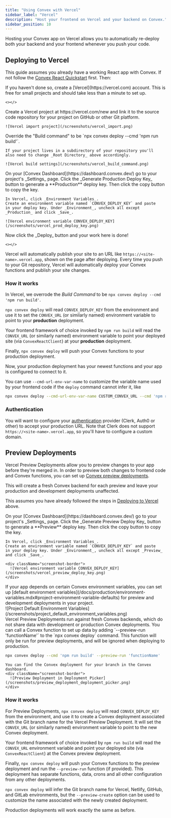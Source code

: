 ```yaml
---
title: "Using Convex with Vercel"
sidebar_label: "Vercel"
description: "Host your frontend on Vercel and your backend on Convex."
sidebar_position: 10
---
```


Hosting your Convex app on Vercel allows you to automatically re-deploy both
your backend and your frontend whenever you push your code.

## Deploying to Vercel

This guide assumes you already have a working React app with Convex. If not
follow the [Convex React Quickstart](/docs/quickstart/react.mdx) first. Then:

<StepByStep>
  <Step title="Create a Vercel account">    
    If you haven't done so, create a [Vercel](https://vercel.com) account. This is
    free for small projects and should take less than a minute to set up.

    <></>

  </Step>
  <Step title="Link your project on Vercel">
    Create a Vercel project at https://vercel.com/new and link it to the
    source code repository for your project on GitHub or other Git platform.

    ![Vercel import project](/screenshots/vercel_import.png)

  </Step>
  <Step title="Override the Build command">
    Override the "Build command" to be
    `npx convex deploy --cmd 'npm run build'`.

    If your project lives in a subdirectory of your repository you'll
    also need to change _Root Directory_ above accordingly.

    ![Vercel build settings](/screenshots/vercel_build_command.png)

  </Step>

  <Step title="Set up the CONVEX_DEPLOY_KEY environment variable">
    On your [Convex Dashboard](https://dashboard.convex.dev/)
    go to your project's _Settings_ page. Click the _Generate Production Deploy Key_ button to generate a **Production** deploy key.
    Then click the copy button to copy the key.

    In Vercel, click _Environment Variables_.
    Create an environment variable named `CONVEX_DEPLOY_KEY` and paste
    in your deploy key. Under _Environment_, uncheck all except _Production_ and click _Save_.

    ![Vercel environment variable CONVEX_DEPLOY_KEY](/screenshots/vercel_prod_deploy_key.png)

  </Step>
  <Step title="Deploy your site">
    Now click the _Deploy_ button and your work here is done!

    <></>

  </Step>

</StepByStep>

Vercel will automatically publish your site to an URL like
`https://<site-name>.vercel.app`, shown on the page after deploying. Every time
you push to your Git repository, Vercel will automatically deploy your Convex
functions and publish your site changes.

### How it works

In Vercel, we overrode the _Build Command_ to be
`npx convex deploy --cmd 'npm run build'`.

`npx convex deploy` will read `CONVEX_DEPLOY_KEY` from the environment and use
it to set the `CONVEX_URL` (or similarly named) environment variable to point to
your **production** deployment.

Your frontend framework of choice invoked by `npm run build` will read the
`CONVEX_URL` (or similarly named) environment variable to point your deployed
site (via `ConvexReactClient`) at your **production** deployment.

Finally, `npx convex deploy` will push your Convex functions to your production
deployment.

Now, your production deployment has your newest functions and your app is
configured to connect to it.

You can use `--cmd-url-env-var-name` to customize the variable name used by your
frontend code if the `deploy` command cannot infer it, like

```sh
npx convex deploy --cmd-url-env-var-name CUSTOM_CONVEX_URL --cmd 'npm run build'
```

### Authentication

You will want to configure your [authentication](/docs/auth.mdx) provider
(Clerk, Auth0 or other) to accept your production URL. Note that Clerk does not
support `https://<site-name>.vercel.app`, so you'll have to configure a custom
domain.

## Preview Deployments

Vercel Preview Deployments allow you to preview changes to your app before
they're merged in. In order to preview both changes to frontend code and Convex
functions, you can set up
[Convex preview deployments](/docs/production/hosting/preview-deployments.mdx).

This will create a fresh Convex backend for each preview and leave your
production and development deployments unaffected.

This assumes you have already followed the steps in
[Deploying to Vercel](#deploying-to-vercel) above.

<StepByStep>
  <Step title="Set up the CONVEX_DEPLOY_KEY environment variable">
    On your [Convex Dashboard](https://dashboard.convex.dev/)
    go to your project's _Settings_ page. Click the _Generate Preview Deploy Key_ button to generate a **Preview** deploy key.
    Then click the copy button to copy the key.

    In Vercel, click _Environment Variables_.
    Create an environment variable named `CONVEX_DEPLOY_KEY` and paste
    in your deploy key. Under _Environment_, uncheck all except _Preview_ and click _Save_.

    <div className="screenshot-border">
      ![Vercel environment variable CONVEX_DEPLOY_KEY](/screenshots/vercel_preview_deploy_key.png)
    </div>

  </Step>
  <Step title="(optional) Set up default environment variables">
    If your app depends on certain Convex environment variables, you can set up [default
    environment variables](/docs/production/environment-variables.mdx#project-environment-variable-defaults) for preview and development deployments in your project.
    <div className="screenshot-border">
      ![Project Default Environment Variables](/screenshots/project_default_environment_variables.png)
    </div>
  </Step>

<Step title="(optional) Run a function to set up initial data">
  Vercel Preview Deployments run against fresh Convex backends, which do not share data
  with development or production Convex deployments. You can call a Convex
  function to set up data by adding `--preview-run 'functionName'` to the `npx
  convex deploy` command. This function will only be run for preview deployments, and will be ignored
  when deploying to production.

```sh title="Vercel > Settings > Build & Development settings > Build Command"
npx convex deploy --cmd 'npm run build' --preview-run 'functionName'
```

</Step>

  <Step title="Now test out creating a PR and generating a Preview Deployment!">

    You can find the Convex deployment for your branch in the Convex dashboard.
    <div className="screenshot-border">
      ![Preview Deployment in Deployment Picker](/screenshots/preview_deployment_deployment_picker.png)
    </div>

  </Step>

</StepByStep>

### How it works

For Preview Deployments, `npx convex deploy` will read `CONVEX_DEPLOY_KEY` from
the environment, and use it to create a Convex deployment associated with the
Git branch name for the Vercel Preview Deployment. It will set the `CONVEX_URL`
(or similarly named) environment variable to point to the new Convex deployment.

Your frontend framework of choice invoked by `npm run build` will read the
`CONVEX_URL` environment variable and point your deployed site (via
`ConvexReactClient`) at the Convex preview deployment.

Finally, `npx convex deploy` will push your Convex functions to the preview
deployment and run the `--preview-run` function (if provided). This deployment
has separate functions, data, crons and all other configuration from any other
deployments.

`npx convex deploy` will infer the Git branch name for Vercel, Netlify, GitHub,
and GitLab environments, but the `--preview-create` option can be used to
customize the name associated with the newly created deployment.

Production deployments will work exactly the same as before.
